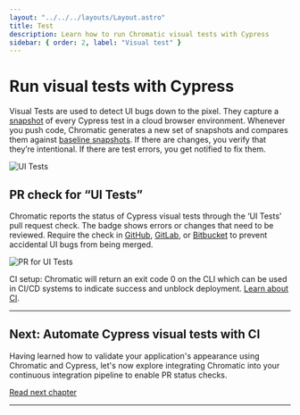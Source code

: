 ```yaml
---
layout: "../../../layouts/Layout.astro"
title: Test
description: Learn how to run Chromatic visual tests with Cypress
sidebar: { order: 2, label: "Visual test" }
---
```



# Run visual tests with Cypress

Visual Tests are used to detect UI bugs down to the pixel. They capture a [snapshot](/docs/snapshots) of every Cypress test in a cloud browser environment. Whenever you push code, Chromatic generates a new set of snapshots and compares them against [baseline snapshots](/docs/branching-and-baselines#whats-a-baseline). If there are changes, you verify that they’re intentional. If there are test errors, you get notified to fix them.

![UI Tests](../../../images/workflow-e2e-visual-tests.png)

<EnableE2EVT type="Cypress" />

<Baselines />

<VerifyDiscussMerge />

## PR check for “UI Tests”

Chromatic reports the status of Cypress visual tests through the ‘UI Tests’ pull request check. The badge shows errors or changes that need to be reviewed. Require the check in [GitHub](https://help.github.com/en/github/administering-a-repository/enabling-required-status-checks), [GitLab](https://docs.gitlab.com/ee/api/commits.html#post-the-build-status-to-a-commit), or [Bitbucket](https://confluence.atlassian.com/bitbucket/suggest-or-require-checks-before-a-merge-856691474.html) to prevent accidental UI bugs from being merged.

![PR for UI Tests](../../../images/prbadge-test.png)

<div class="aside">

CI setup: Chromatic will return an exit code 0 on the CLI which can be used in CI/CD systems to indicate success and unblock deployment. [Learn about CI](/docs/cypress/ci).

</div>

---

## Next: Automate Cypress visual tests with CI

Having learned how to validate your application's appearance using Chromatic and Cypress, let's now explore integrating Chromatic into your continuous integration pipeline to enable PR status checks.

<a class="btn primary round" href="/docs/cypress/ci">
  Read next chapter
</a>

---

<Troubleshooting />

